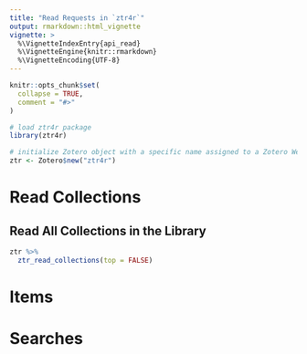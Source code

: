 ```yaml
---
title: "Read Requests in `ztr4r`"
output: rmarkdown::html_vignette
vignette: >
  %\VignetteIndexEntry{api_read}
  %\VignetteEngine{knitr::rmarkdown}
  %\VignetteEncoding{UTF-8}
---
```


```r
knitr::opts_chunk$set(
  collapse = TRUE,
  comment = "#>"
)
```

```r
# load ztr4r package
library(ztr4r)

# initialize Zotero object with a specific name assigned to a Zotero Web API key
ztr <- Zotero$new("ztr4r")
```

# Read Collections

## Read All Collections in the Library

```r
ztr %>% 
  ztr_read_collections(top = FALSE)
```

# Items

# Searches
